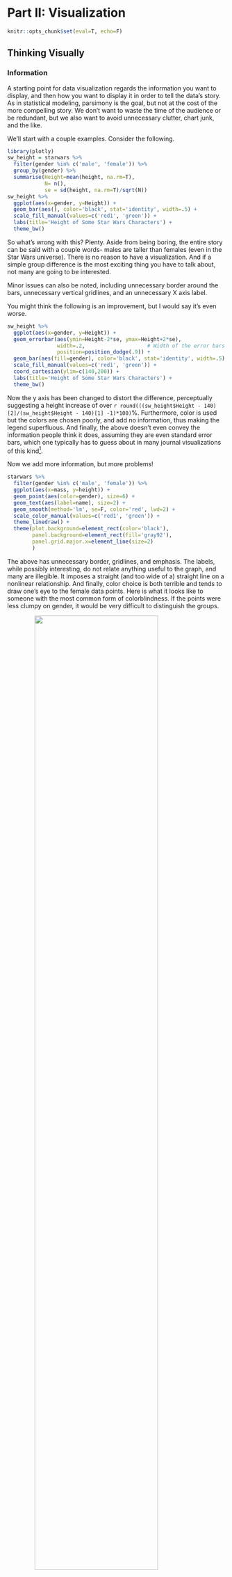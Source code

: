 # Part II: Visualization


```r
knitr::opts_chunk$set(eval=T, echo=F)
```

## Thinking Visually


### Information

A starting point for data visualization regards the information you want to display, and then how you want to display it in order to tell the data's story.  As in statistical modeling, parsimony is the goal, but not at the cost of the more compelling story.  We don't want to waste the time of the audience or be redundant, but we also want to avoid unnecessary clutter, chart junk, and the like. 

We'll start with a couple examples. Consider the following.

```r
library(plotly)
sw_height = starwars %>% 
  filter(gender %in% c('male', 'female')) %>% 
  group_by(gender) %>% 
  summarise(Height=mean(height, na.rm=T),
            N= n(),
            se = sd(height, na.rm=T)/sqrt(N))
sw_height %>% 
  ggplot(aes(x=gender, y=Height)) +
  geom_bar(aes(), color='black', stat='identity', width=.5) +
  scale_fill_manual(values=c('red1', 'green')) +
  labs(title='Height of Some Star Wars Characters') +
  theme_bw()
```


So what's wrong with this? Plenty. Aside from being boring, the entire story can be said with a couple words- males are taller than females (even in the Star Wars universe).  There is no reason to have a visualization. And if a simple group difference is the most exciting thing you have to talk about, not many are going to be interested.

Minor issues can also be noted, including unnecessary border around the bars, unnecessary vertical gridlines, and an unnecessary X axis label.

You might think the following is an improvement, but I would say it's even worse.

```r
sw_height %>% 
  ggplot(aes(x=gender, y=Height)) +
  geom_errorbar(aes(ymin=Height-2*se, ymax=Height+2*se),
                width=.2,                    # Width of the error bars
                position=position_dodge(.9)) +
  geom_bar(aes(fill=gender), color='black', stat='identity', width=.5) +
  scale_fill_manual(values=c('red1', 'green')) +
  coord_cartesian(ylim=c(140,200)) +
  labs(title='Height of Some Star Wars Characters') +
  theme_bw()
```

Now the y axis has been changed to distort the difference, perceptually suggesting a height increase of over `r round(((sw_height$Height - 140)[2]/(sw_height$Height - 140)[1] -1)*100)`%.  Furthermore, color is used but the colors are chosen poorly, and add no information, thus making the legend superfluous.  And finally, the above doesn't even convey the information people think it does, assuming they are even standard error bars, which one typically has to guess about in many journal visualizations of this kind[^barerror].


Now we add more information, but more problems!

```r
starwars %>% 
  filter(gender %in% c('male', 'female')) %>% 
  ggplot(aes(x=mass, y=height)) +
  geom_point(aes(color=gender), size=6) + 
  geom_text(aes(label=name), size=2) + 
  geom_smooth(method='lm', se=F, color='red', lwd=2) + 
  scale_color_manual(values=c('red1', 'green')) +
  theme_linedraw() +
  theme(plot.background=element_rect(color='black'),
        panel.background=element_rect(fill='gray92'),
        panel.grid.major.x=element_line(size=2)
        )
```

The above has unnecessary border, gridlines, and emphasis. The labels, while possibly interesting, do not relate anything useful to the graph, and many are illegible. It imposes a straight (and too wide of a) straight line on a nonlinear relationship.  And finally, color choice is both terrible and tends to draw one's eye to the female data points.  Here is what it looks like to someone with the most common form of colorblindness. If the points were less clumpy on gender, it would be very difficult to distinguish the groups.

<img src="img/deuteranopia.png" style="display:block; margin: 0 auto;" width='75%'>


And here is what it might look like when printed.

```r
starwars %>% 
  filter(gender %in% c('male', 'female')) %>% 
  ggplot(aes(x=mass, y=height)) +
  geom_point(aes(color=gender), size=6) + 
  geom_text(aes(label=name), size=2) + 
  geom_smooth(method='lm', se=F, color='black', lwd=2) + 
  scale_color_grey(start=.6, end=.4) +
  theme_linedraw() +
  theme(plot.background=element_rect(color='black'),
        panel.background=element_rect(fill='gray92'),
        panel.grid.major.x=element_line(size=2)
        )
```

<br>

Now consider the following.  We have six pieces of information in one graph- name (on hover), homeworld (shape), age (size), gender (color), mass (x), and height (y).  The colors are evenly spaced from one another, and so do not draw one's attention to one group over another, or even to the line over groups. Opacity allows the line to be added and the points to overlap without loss of information.  We technically don't need a caption, legend or gridlines, because hovering over the data tells us everything we'd want to know about a given data point.  

```r
sw2 = starwars %>% 
  filter(gender %in% c('male', 'female')) %>% 
  mutate(homeworld2 = ifelse(homeworld=='Tatooine', 'Tatooine', 'Naboo'),
         homeworld2 = ifelse(homeworld!='Tatooine'& homeworld!='Naboo', 'Other', homeworld2),
         homeworld2 = ifelse(is.na(homeworld2), 'Other', homeworld2)) %>% 
  select(name, mass, height, birth_year, gender, homeworld, homeworld2) %>% ungroup


# adding label=name will add name to plotly tooltip; ggplot will ignore
g = sw2 %>% 
  select(-homeworld) %>% 
  rename(homeworld=homeworld2) %>% 
  ggplot(aes(x=mass, y=height)) +
  geom_smooth(color=lazerhawk::palettes$orange$tetradic[4], se=F, size=.5, alpha=.15) +
  geom_point(aes(label=name, color=gender, shape=homeworld, size=birth_year), alpha=.5, show.legend=F) +
  scale_color_manual(values=lazerhawk::palettes$orange$complementary) +
  # geom_text(aes(label=name)) +
  scale_size_continuous(range=c(2,10)) +
  lazerhawk::theme_trueMinimal()+ 
  theme(legend.position="none")  # only way to keep plotly from putting a legend

ggplotly()%>% 
  # add_lines(x=~mass, y=~height)
  config(displayModeBar = F) %>% 
  layout(title='Star Wars Characters',
         font=list(family='Roboto'),
         xaxis=list(title='Mass'),
         yaxis=list(title='Height'))

# 
# sw2 %>% #drop_na() %>% 
#   # group_by(gender) %>% 
#   plot_ly(split=~gender) %>% 
#   add_markers(x=~mass, y=~height, color=~homeworld2,# colors=c("#1f77b4", "#ff7f0e"),
#               text=~name, size=~birth_year, opacity=.85,# symbol=~gender,
#               sizes=c(50,100)) %>% 
#   lazerhawk::theme_plotly()
```

<br>

Whether this particular scheme is something you'd prefer or not, the point is that we get quite a bit of information without being overwhelming, and the data is allowed to express itself cleanly.

Here are some things to keep in mind when creating visualizations for scientific communication.

#### Your audience isn't dumb

Assume your audience, which in academia is full of people with advanced degrees or those aspiring to obtain one, and in other contexts comprises people who are interested in your story, can handle more than a bar graph.  If the visualization is good and well-explained[^captions], they'll be fine. 

See the data visualization and maps sections of [2016: The Year in Visual Stories and Graphics](https://www.nytimes.com/interactive/2016/12/28/us/year-in-interactive-graphics.html) at the New York Times.  Good data visualization of even complex relationships can be appreciated by more than an academic audience.  Assume you can at least provide visualizations on that level of complexity and be okay.  It won't always work, but at least put the same effort you'd appreciate yourself.

<img src="img/nytimes.png" style="display:block; margin: 0 auto;">

#### Clarity is key

Sometimes the clearest message *is* a complicated one.  That's okay, science is an inherently fuzzy process.  Make sure your visualization tells the story you think is important, and don't dumb the story down in the visualization.  People will likely remember the graphic before they'll remember the table of numbers.

By the same token, don't needlessly complicate something that is straightforward.  Perhaps a scatter plot with some groupwise coloring is enough.  That's fine.

All of this is easier said than done, and there is no right way to do data visualizations.  Prepare to experiment, and focus on visuals that display patterns that will be more readily perceived.

#### Avoid clutter

In striving for clarity, there are pitfalls to avoid. Gridlines, 3d, unnecessary patterning, and <span class="emph">chartjunk</span> in general will only detract from the message.  As an example, gridlines might even seem necessary, but even faint ones can potentially hinder the pattern recognition you hope will take place, perceptually imposing clumps of data that do not exist.  In addition, they practically insist on a level of data precision that in many situations you simply don't have.  What's more, with interactivity they literally convey nothing additional, as a simple hover-over or click on a data point will reveal the precise values.  Use sparingly, if at all.

#### Color isn't optional

It's odd for me to have to say this, as it's been the case for many years, but no modern scientific outlet should be a print-first outfit, and if they are, you shouldn't care to send your work there.  The only thing you should be concerned with is how it will look online, because that's how people will interact with your work first and foremost.  That means that color is essentially a requirement for any visualization, so use it well in yours.

#### Think interactively

It might be best to start by making the visualization *you want to make*, with interactivity and anything else you like.  You can then reduce as necessary for publication or other outlets, and keep the fancy one as supplemental, or accessible on your own website to show off.



### Color

There is a lot to consider regarding color.  Until recently, the default color schemes of most visualization packages were poor at best.  Thankfully, <span class="pack">ggplot2</span>, its imitators and extenders, in both the R world and beyond, have made it much easier to have a decent color scheme by default[^jet].

However, the defaults are still potentially problematic, so you should be prepared to go with something else.  In other cases, you may just simply prefer something else.  For example, for me, the gray background of <span class="pack">ggplot2</span> defaults is something I have to remove for every plot[^hadleygray].

#### Viridis

A couple packages will help you get started in choosing a decent color scheme.  One is <span class="pack">viridis</span>.  As stated in the package description:

> These color maps are designed in such a way that they will analytically be perfectly perceptually-uniform, both in regular form and also when converted to black-and-white. They are also designed to be perceived by readers with the most common form of color blindness.

So basically you have something that will take care of your audience without having to do much. There are four palettes.

<img src="img/viridis_scales.png" style="display:block; margin: 0 auto;" width=50%>


These color schemes might seem a bit odd from what you're used to.  But recall that the goal is good communication, and these will allow you to convey information accurately, without implicit bias, and be acceptable in different formats. In addition, there is <span class="pack">ggplot2</span> functionality to boot, e.g. <span class="func">scale_color_viridis</span>, and it will work for discrete or continuously valued data.

For more, see the [vignette](https://cran.r-project.org/web/packages/viridis/vignettes/intro-to-viridis.html). I also invite you to watch the [introduction of the original module in Python](https://www.youtube.com/watch?v=xAoljeRJ3lU), where you can learn more about the issues in color selection, and why viridis works.

#### RColorBrewer

Color Brewer offers another collection of palettes that will generally work well in a variety of situations.  While there are print and color-blind friendly palettes, not all adhere to those restrictions.  Specifically though, you have palettes for the following data situations:

- Qualitative (e.g. Dark2[^Dark1])
- Sequential (e.g. Reds)
- Diverging (e.g. RdBu)

<img src="img/colorbrewer.svg" style="display:block; margin: 0 auto;" width=50%>

There is a <span class="pack">ggplot2</span> function, <span class="func">scale_color_brewer</span>, you can use as well. For more, see [colorbrewer.org](http://colorbrewer2.org/).  There you can play around with the palettes to help make your decision.

<div class='note'>
In R, you have three schemes that work well right out of the box:

- ggplot2 default palette
- viridis
- RColorBrewer

Furthermore, they'll work well with discrete or continuous data.  You will have to do some work to come up with better, so they should be your default.  Sometimes though, [one can't help oneself](https://github.com/m-clark/NineteenEightyR).

<img class='img-note' src="img/R.ico" style="display:block; margin: 0 auto;"> 
</div>



### Contrast

<span class="" style="color:#B3B3B3">Thankfully, websites have mostly gotten past the phase where there text looks like this</span>.  The goal of scientific communication is to, well, *communicate*.  Making text hard to read is pretty much antithetical to this.

So contrast comes into play with text as well as color.  In general, you should consider a 7 to 1 contrast ratio for text, minimally 4 to 1.


-<span class="" style="color:#B3B3B3; size:150%; font-weight:500">Here is text at 2 to 1</span>

-<span class="" style="color:#7f7f7f; size:150%; font-weight:500">Here is text at 4 to 1</span>

-<span class="" style="color:#585858; size:150%; font-weight:500">Here is text at 7 to 1</span>

-<span class="" style="color:black; size:150%; font-weight:500">Here is black</span>

I personally don't like stark black, and find it visually irritating, but obviously that would be fine to use for most people.

### Scaling Size

You might not be aware, but there is more than one way to scale the size of objects, e.g. in a scatterplot. Consider the following, where in both cases dots are scaled by the person's body-mass index (BMI).


```r
sw2 %>% 
  mutate(bmi = mass/((height/100)^2)) %>% 
  ggplot(aes(x=mass, y=height)) +
  geom_point(aes(label=name,  size=bmi), color=palettes$orange$orange, alpha=.25, show.legend=F) +
  scale_size_continuous(range=c(2,10)) +
  theme_trueMinimal()+ 
  theme(legend.position="none")  # only way to keep plotly from putting a legend
sw2 %>%
  mutate(bmi = mass/((height/100)^2)) %>% 
  ggplot(aes(x=mass, y=height)) +
  geom_point(aes(label=name, size=bmi), color=palettes$orange$orange, alpha=.25, show.legend=F) +
  scale_radius(range=c(2,10)) + 
  theme_trueMinimal()+ 
  theme(legend.position="none")  # only way to keep plotly from putting a legend
```


What's the difference? The first plot scales the dots by their area, while the second scales the radius, but otherwise they are identical.  It's not generally recommended to scale the radius, as our perceptual system is more attuned to the area.  Packages like <span class="pack">ggplot2</span> and <span class="pack">plotly</span> will automatically do this, but some might not, so you should check.


### Transparency

Using transparency is a great way to keep detailed information available to the audience without being overwhelming. Consider the following.  Fifty individual trajectories are shown on the left, but it doesn't cause any issue graphically.  The right has 10 lines plus a fitted line, 20 points and a ribbon to provide a sense of variance.  Using transparency and a viridis color scheme allows it to be perceived cleanly.

```r
N = 100
obs = 10

g = rep(1:N, e=obs)
x = rep(1:obs, N)
f = rep(c(-.5, .5), e=N/2)[g]
# sig = createCorr(c(-.75,-.25,.25))
# re = mvtnorm::rmvnorm(N, sigma=sig)
re = mvtnorm::rmvnorm(N, sigma=diag(c(.5,.05,.025)))
y = re[,1][g] + (.25+re[,2][g])*x + (re[,3][g]*f)*(x^2) + rnorm(N*obs, sd=.2)
library(lme4)
xsq = x^2
lmer(y ~ x + xsq + (1+x+xsq |g))
# y = scale(y)[,1]

# lm(y~poly(x,2)) %>% summary()

# 
# gg = data_frame(g, x, y) %>% 
#   mutate(y = scale(y)) %>% 
#   ggplot(aes(x,y)) + 
#   geom_smooth(aes(group=g), se=F, color=alpha(palettes$orange$orange, .2), lwd=.5)
# ggplotly() %>% 
#   theme_plotly()
data_frame(g, f=factor(f, labels=c('g1','g2')), x, y) %>% 
  group_by(g) %>% 
  mutate(updown = if_else(last(y) > first(y), 'up', 'down')) %>% 
  # ungroup() %>%
  plot_ly() %>% 
  add_lines(x=~x, y=~y,  color=~f, opacity=.25, showlegend=F) %>%
  add_markers(x=~x, y=~y, color=~f, opacity=.75) %>% 
  theme_plotly()
```

```r
########################################################################################
### 'Noisy' gaussian process demo.  The matrix labeling is in keeping with Murphy    ###
### 2012 and Rasmussen and Williams 2006.  See those sources for more detail.        ###
### Murphy's matlab code can be found here: https://code.google.com/p/pmtk3/, though ###
### the relevant files are housed alongside this code.                               ###
###                                                                                  ###
### The goal of this code is to plot samples from the prior and posterior predictive ###
### of a gaussian process in which y = sin(x) + noise. It will reproduce an example  ###
### akin to figure 15.3 in Murphy 2012.                                              ###
########################################################################################


#################
### Functions ###
#################

# the mean function; in this case mean=0
muFn = function(x){
  x = sapply(x, function(x) x=0)
  x
}

# The covariance function; here it is the squared exponential kernel.
# l is the horizontal scale, sigmaf is the vertical scale, sigman the noise.
# See ?covSEiso in the gpr package for example, which is also based on Rasmussen and
# Williams Matlab code (gpml Matlab library)

Kfn = function(x, y=NULL, l=1, sigmaf=1, sigman=.5){
  if(!is.null(y)){
    sigmaf * exp( -(1/(2*l^2)) * as.matrix(dist(x, upper=T, diag=T)^2) ) + sigman*diag(length(x))    
  }
  else{
    sigmaf * exp( -(1/(2*l^2)) * as.matrix(dist(x, upper=T, diag=T)^2) )
  }  
}

#####################
### Preliminaries ###
#####################
set.seed(1234)
l = 1           # for l, sigmaf, sigman, see note at covariance function
sigmaf = 1      
sigman = .25 
keps = 1e-8     # see note at Kstarstar
nprior = 50      # number of prior draws
npostpred = 10   # number of posterior predictive draws

##################
### Prior plot ###
##################

### data setup
xg1 = seq(-5, 5, .2)
yg1 = mvtnorm::rmvnorm(nprior, 
                       mean=muFn(xg1), 
                       sigma=Kfn(xg1, l=l, sigmaf=sigmaf, sigman=sigman)) 

### plot
# reshape data for plotting
palviridis = viridis::plasma(4)
gdat1 = gather(data.frame(x=xg1, 
                          y=t(yg1), 
                          sd=apply(yg1, 2, sd)),
               key=variable,
               value=value,
               -x, -sd)


g1 = ggplot(aes(x=x, y=value), data=gdat1) + 
  geom_line(aes(group=variable), color='#FF5500', alpha=.15) +
  labs(title='Prior') +
  theme_trueMinimal() +
  theme(axis.text.x=element_blank(),
        axis.text.y=element_blank(),
        axis.line = element_blank(),
        axis.ticks.x=element_blank(),
        axis.ticks.y=element_blank(),
        axis.title.x=element_blank(),
        axis.title.y=element_blank())

# g1 # show plot

####################################
### generate noisy training data ###
####################################

Xtrain = 15*(runif(20)-.5)  
nTrain = length(Xtrain)
ytrain = sin(Xtrain) + rnorm(n=nTrain, sd=.1)  # kept sine function for comparison to noise free result

Xtest = seq(-7.5, 7.5, length=200)
nTest = length(Xtest)

#####################################
### generate posterior predictive ###
#####################################

### Create Ky, K*, and K** matrices as defined in the texts
Ky = Kfn(x=Xtrain, y=ytrain, l=l, sigmaf=sigmaf, sigman=sigman)
K_ = Kfn(c(Xtrain, Xtest), l=l, sigmaf=sigmaf, sigman=sigman)                    # initial matrix
Kstar = K_[1:nTrain, (nTrain+1):ncol(K_)]                                        # dim = N x N*
tKstar = t(Kstar)                                                                # dim = N* x N
Kstarstar = K_[(nTrain+1):nrow(K_), (nTrain+1):ncol(K_)] + keps*diag(nTest)      # dim = N* x N*; the keps part is for positive definiteness
Kyinv = solve(Ky)

# calculate posterior mean and covariance
postMu = muFn(Xtest) + tKstar %*% Kyinv %*% (ytrain-muFn(Xtrain))
postCov = Kstarstar - tKstar %*% Kyinv %*% Kstar
s2 = diag(postCov)
# R = chol(postCov)  
# L = t(R)      # L is used in alternative formulation below based on gaussSample.m

# generate draws from posterior predictive
y2 = data.frame(t(mvtnorm::rmvnorm(npostpred, mean=postMu, sigma=postCov)))
# y2 = data.frame(replicate(npostpred, postMu + L %*% rnorm(postMu))) # alternative

#################################
### Posterior predictive plot ###
#################################

# reshape data for plotting
gdat2 = gather(data.frame(x=Xtest, 
                         y=y2, 
                         fmean=postMu, 
                         selower=postMu-2*sqrt(s2), 
                         seupper=postMu+2*sqrt(s2)),
              key=variable,
              value=value, 
              -x, -fmean, -selower, -seupper)


# g2 = ggplot(aes(x=x, y=value), data=gdat) + 
#   geom_ribbon(aes(ymin=selower, ymax=seupper,group=variable), fill='#00aaff', alpha=.01) +
#   geom_line(aes(group=variable), color='#FF5500', alpha=.5) +
#   geom_line(aes(group=variable, y=fmean), color='#5500ff', size=1, alpha=.5) +
#   geom_point(aes(x=Xtrain, y=ytrain), color='#aaff00', alpha=.5, data=data.frame(Xtrain, ytrain)) +
#   labs(title='Posterior Predictive') +
#   theme_trueMinimal()

g2 = ggplot(aes(x=x, y=value), data=gdat2) + 
  geom_ribbon(aes(ymin=selower, ymax=seupper,group=variable), fill=palviridis[1], alpha=.01) +
  geom_line(aes(group=variable), color=palviridis[2], alpha=.25) +
  geom_line(aes(group=variable, y=fmean), color=palviridis[3], size=1, alpha=.5) +
  geom_point(aes(x=Xtrain, y=ytrain), color=palviridis[4], alpha=1, size=2, data=data.frame(Xtrain, ytrain)) +
  labs(title='Posterior Predictive') +
  theme_trueMinimal() +
  theme(axis.text.x=element_blank(),
        axis.text.y=element_blank(),
        axis.line = element_blank(),
        axis.ticks.x=element_blank(),
        axis.ticks.y=element_blank(),
        axis.title.x=element_blank(),
        axis.title.y=element_blank())

# g2

####################################################
### Plot prior and posterior predictive together ###
####################################################

# there is no way with knitr to control the size of this grid object in a
# logical fashion. The bookdown notes on figures did not work even remotely as
# described. The only success was found with out.width + fig.asp, so that was
# set as a default knitr setting
library(gridExtra)
grid.arrange(g1, g2, ncol=2)
```



Without transparency, it just looks ugly, and notably busier if nothing else.

```r
data_frame(g, x, y) %>% 
  group_by(g) %>% 
  mutate(updown = if_else(last(y) > first(y), 'up', 'down')) %>% 
  # ungroup() %>%
  plot_ly() %>% 
  add_lines(x=~x, y=~y,  color=~updown, showlegend=F) %>%
  add_markers(x=~x, y=~y, color=~updown) %>% 
  theme_plotly()
```

```r
g1 = ggplot(aes(x=x, y=value), data=gdat1) + 
  geom_line(aes(group=variable), color='#FF5500', alpha=1) +
  labs(title='Prior') +
  theme_trueMinimal() +
  theme(axis.text.x=element_blank(),
        axis.text.y=element_blank(),
        axis.line = element_blank(),
        axis.ticks.x=element_blank(),
        axis.ticks.y=element_blank(),
        axis.title.x=element_blank(),
        axis.title.y=element_blank())
g2 = ggplot(aes(x=x, y=value), data=gdat2) + 
  geom_ribbon(aes(ymin=selower, ymax=seupper,group=variable), fill=palviridis[1], alpha=1) +
  geom_line(aes(group=variable), color=palviridis[2], alpha=1) +
  geom_line(aes(group=variable, y=fmean), color=palviridis[3], size=1, alpha=1) +
  geom_point(aes(x=Xtrain, y=ytrain), color=palviridis[4], alpha=1, size=2, data=data.frame(Xtrain, ytrain)) +
  labs(title='Posterior Predictive') +
  theme_trueMinimal() +
  theme(axis.text.x=element_blank(),
        axis.text.y=element_blank(),
        axis.line = element_blank(),
        axis.ticks.x=element_blank(),
        axis.ticks.y=element_blank(),
        axis.title.x=element_blank(),
        axis.title.y=element_blank())
grid.arrange(g1, g2, ncol=2)
```


In addition, transparency can be used to add additional information to a plot. In the following scatter plot, we can get a better sense of data density from the fact that the plot is darker where points overlap more.

<!-- <img src="img/tornados.png" style="display:block; margin: 0 auto;"> -->

```r
# depending on the plot, plotly may confuse opacity with some other quality of the color
# data(flights, package='threejs') 
# flights %>% 
#   plot_ly(x=~origin_long, y=~origin_lat) %>% 
#   add_markers(opacity=.20, size=I(3), color=I('#ff5500')) %>% 
#   theme_plotly()
# 
# load('../../Other/Tornado/data/tornados.RData')
# g <- list(
#   scope = 'usa',
#   projection = list(type = 'albers usa'),
#   showland = TRUE,
#   landcolor = toRGB("gray95"),
#   subunitcolor = toRGB("gray85"),
#   countrycolor = toRGB("gray85"),
#   countrywidth = 0.5,
#   subunitwidth = 0.5
# )
# 
# tornados %>% 
#   filter(Year>=2010) %>% 
#   plot_geo(lat = ~StartLat, lon = ~StartLon) %>%
#   add_markers(marker=list(size = 5), color=I('#ff5500'), opacity=.25) %>%
#   layout(title = 'U.S. Tornados 1990-2015', geo = g) %>% 
#   theme_plotly()

library(mclust)
sim_faithful = Mclust(faithful, G=2) %>% summary()

nsim = 500
g1 = mvtnorm::rmvnorm(nsim, sim_faithful$mean[,1], sigma=sim_faithful$variance[,,1])
g2 = mvtnorm::rmvnorm(nsim, sim_faithful$mean[,2], sigma=sim_faithful$variance[,,2])
gdat = data.frame(rbind(g1, g2), group=rep(0:1, e=nsim)) 

gdat %>%
  ggplot(aes(x=waiting, y=eruptions)) +
  geom_point(size = 3, alpha=.25, color='#ff5500') +
  theme_trueMinimal()
```

Here we apply it to a density plot to convey a group difference in distributions, while still being able to visualize the whole distribution of each group.

```r
detach(package:mclust)
set.seed(123)
gdat = 1:4 %>% 
  map(~rnorm(20, mean=.x, sd=.x/2)) %>% 
  data.frame() %>% 
  rename_all(function(x) paste0('x', 1:4)) %>% 
  gather(key=g) %>% 
  mutate(g = fct_relevel(g, 'x1', after=2))

gdat %>% 
  ggplot(aes(x=value, group=g)) +
  geom_density(aes(color=g, fill=g), alpha=.2, show.legend=F) +
  xlim(-3,10) +
  theme_trueMinimal() +
  theme(axis.text.x=element_blank(),
        axis.text.y=element_blank(),
        axis.ticks.x=element_blank(),
        axis.ticks.y=element_blank(),
        axis.title.x=element_blank(),
        axis.title.y=element_blank())
```

Had we not done so, we might not be able to tell what's going on with some of the groups at all.

```r
gdat %>% 
  ggplot(aes(x=value, group=g)) +
  geom_density(aes(color=g, fill=g), show.legend=F) +
  xlim(-3,10) +
  theme_trueMinimal() +
  theme(axis.text.x=element_blank(),
        axis.text.y=element_blank(),
        axis.ticks.x=element_blank(),
        axis.ticks.y=element_blank(),
        axis.title.x=element_blank(),
        axis.title.y=element_blank())
```


In general, a good use of transparency can potentially help any visualization, but consider it especially when trying to display many points, or otherwise have overlapping data.

### Accessibility

Among many things (apparently) rarely considered in typical academic or other visualization is <span class="emph">accessibility</span>.  The following definition comes from the <span class="emph">World Wide Web Consortium</span>.

> Web accessibility means that people with disabilities can use the Web. More specifically, Web accessibility means that people with disabilities can perceive, understand, navigate, and interact with the Web, and that they can contribute to the Web. Web accessibility also benefits others, including older people with changing abilities due to aging.

The main message to get is that not everyone is able to use the web in the same manner.  While you won't be able to satisfy everyone who might come across your work, putting a little thought into your offering can go along way, and potentially widen your audience.

We talked about this previously, but when communicating visually, one can do simple things like choosing a colorblind-friendly palette, or using a font contrast that will make it easier on the eyes of those reading your work.  There are even browser plugins to test your web content for accessibility. In addition, there are little things like adding a title to inserted images, making links more noticeable etc., all of which can help consumers of your information.


### Summary

The goal of the above was mostly just to help you realize that there are many things to consider when visualizing information and attempting to communicate the contents of data.  The approach is not the same as what one would do in say, an artistic venture, or where there is nothing specific to impart to an audience. Even some of the most common things you see published are fundamentally problematic, so you can't even use what people traditionally do as a guide.  However, there are many tools available to help you.  Another thing to keep in mind is that there is no right way to do a visualization, and many ways, to have fun with it.


### A casual list of things to avoid

I'm just putting things that come to mind here. Mostly it is personal opinion, though often based on various sources in the data visualization realm or simply my own experience.  

#### Pie

Pie charts and their cousins, e.g. bar charts (and stacked versions), wind rose plots etc., either convey too little information or make otherwise simple information more difficult to process perceptually.

#### Histograms

Anyone that's used R's <span class="func">hist</span> function knows the frustration here.  Use density plots instead.  They convey the same information but better, and typical defaults are usually fine.

#### Using 3D without adding any communicative value

You will often come across use of 3D in scientific communication which is fairly poor and makes the data harder to interpret.  In general, when going beyond two dimensions, your first thought should be to use color, size, etc. and finally prefer interactivity to 3D.  Where it is useful is in things like showing structure (e.g. molecular, geographical), or continuous multi-way interactions.

#### Using too many colors 

Some put a completely non-scientifically based number on this, but the idea holds. For example, if you're trying to show U.S. state grouping by using a different color for all 50 states, no one's going to be able to tell the yellow for Alabama vs. the slightly different yellow for Idaho.  Alternatives would be to show the information via a map or use a hover over display.

#### Showing maps that just display population

Most of the maps I see on the web cover a wide range of data and can be very visually appealing, but pretty much just tell me where the most populated areas are, which is completely uninteresting.  Make sure that your geographical depiction is more informative than this.


#### Biplots

A lot of folks doing PCA resort to biplots for interpretation, where a graphical model would be much more straightforward.  See [this chapter](http://m-clark.github.io/docs/sem/latent-variables-1.html) for example.


### Thinking Visually Exercises

#### Exercise 1

The following uses the <span class="objclass">diamonds</span> data set that comes with <span class="pack">ggplot2</span>.  Use the <span class="func">scale_color_viridis</span> function to add a more accessible palette.

```r
library(ggplot2); library(viridis)
ggplot(aes(x=carat, y=price), data=diamonds) +
  geom_point(aes(color=price)) +
  ????
```

```r
library(ggplot2); library(viridis)
ggplot(aes(x=carat, y=price), data=diamonds) +
  geom_point(aes(color=price)) +
  scale_color_viridis()
```

<img src="img/visex_diamonds.png" style="display:block; margin: 0 auto;" width=75% title='scatterplot of diamond data'>

#### Exercise 2

Now color it by the `cut`.  To use the scale_color_viridis approach, you'll have to change one of the arguments to the function (set `discrete=T`).  Reproduce this but using one of the other viridis palettes.  See the helpfile via `?scale_color_viridis` to see how to change the palette.

```r
ggplot(aes(x=carat, y=price), data=diamonds) +
  geom_point(aes(color=cut)) +
  scale_color_viridis(discrete=T)
```

<img src="img/visex_diamonds2.png" style="display:block; margin: 0 auto;" width=75% title='scatterplot of diamond data with options'>

#### Thinking exercises

For your upcoming presentation, *who* is your audience?


[^barerror]: Error bars for group means can overlap and still be statistically different (the test regards the *difference* in means).  Furthermore visuals of this sort often don't bother to say whether it is standard deviation, standard error, or 2*standard error, or even something else.

[^captions]: People seem to think there are text limits for captions.  There are none.

[^jet]: Even Matlab finally joined the club, except that they still screwed up with their default coloring scheme.

[^hadleygray]: Hadley states "The grey background gives the plot a similar colour (in a typographical sense) to the remainder of the text, ensuring that the graphics fit in with the flow of a text without jumping out with a bright white background. Finally, the grey background creates a continuous field of colour which ensures that the plot is perceived as a single visual entity.".  The part about it being ugly is apparently left out. ☺  Also, my opinion is that it has the opposite effect, making the visualization jump out because nothing on the web is gray by default. If anything the page background is white, and having a white/transparent background would perhaps be better, but honestly, don't you *want* a visualization to jump out?

[^Dark1]: Don't even think about asking what the Dark1 palette is.